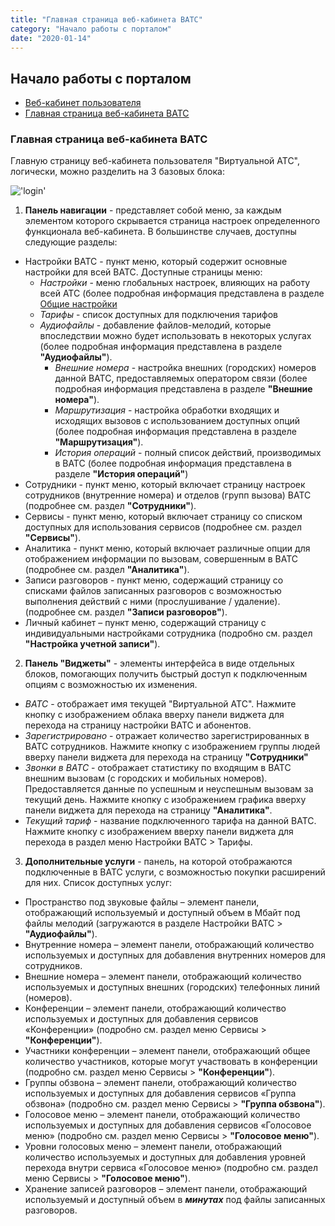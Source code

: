 ```yaml
---
title: "Главная страница веб-кабинета ВАТС"
category: "Начало работы с порталом"
date: "2020-01-14"
---
```

## Начало работы с порталом
* [Веб-кабинет пользователя](pages/work-start/web-cabinet.md)
* [Главная страница веб-кабинета ВАТС](pages/work-start/main-page.md)

###  Главная страница веб-кабинета ВАТС
Главную страницу веб-кабинета пользователя "Виртуальной АТС", логически, можно разделить на 3 базовых блока:

!['login'](../img/MainScreen.png)

1. **Панель навигации** - представляет собой меню, за каждым элементом которого скрывается страница настроек определенного функционала веб-кабинета.
В большинстве случаев, доступны следующие разделы:
- Настройки ВАТС - пункт меню, который содержит основные настройки для всей ВАТС. Доступные страницы меню:
    - *Настройки* - меню глобальных настроек, влияющих на работу всей АТС (более подробная информация представлена в разделе [Общие настройки](/pages/work-start/common-settings.md)
    - *Тарифы* - список доступных для подключения тарифов
    - *Аудиофайлы* - добавление файлов-мелодий, которые впоследствии можно будет
использовать в некоторых услугах (более подробная информация представлена в разделе **"Аудиофайлы"**).
        - *Внешние номера* - настройка внешних (городских) номеров данной ВАТС, предоставляемых оператором связи (более подробная информация представлена в разделе **"Внешние номера"**).
        - *Маршрутизация* - настройка обработки входящих и исходящих вызовов с использованием доступных опций (более подробная информация представлена в разделе **"Маршрутизация"**).
        - *История операций* - полный список действий, производимых в ВАТС (более подробная информация представлена в разделе **"История операций"**)
- Сотрудники - пункт меню, который включает страницу настроек сотрудников (внутренние номера) и отделов (групп вызова) ВАТС (подробнее см. раздел **"Сотрудники"**).
- Сервисы - пункт меню, который включает страницу со списком доступных для
использования сервисов (подробнее см. раздел **"Сервисы"**).
- Аналитика - пункт меню, который включает различные опции для отображением информации по
вызовам, совершенным в ВАТС (подробнее см. раздел **"Аналитика"**).
- Записи разговоров - пункт меню, содержащий страницу со списками файлов записанных
разговоров с возможностью выполнения действий с ними (прослушивание / удаление). (подробнее см. раздел **"Записи разговоров"**).
- Личный кабинет – пункт меню, содержащий страницу с индивидуальными настройками сотрудника (подробно см. раздел **"Настройка учетной записи"**).
2. **Панель "Виджеты"** - элементы интерфейса в виде отдельных блоков, помогающих получить быстрый доступ к подключенным опциям с возможностью их изменения.
- *ВАТС* - отображает имя текущей "Виртуальной АТС". Нажмите кнопку с изображением облака вверху панели виджета для перехода на страницу настройки ВАТС и абонентов.
- *Зарегистрировано* - отражает количество зарегистрированных в ВАТС сотрудников. Нажмите кнопку с изображением группы людей вверху панели виджета для перехода на страницу **"Сотрудники"**
- *Звонки в ВАТС* - отображает статистику по входящим в ВАТС внешним вызовам (с городских и мобильных номеров). Предоставляется данные по успешным и неуспешным вызовам за текущий день. Нажмите кнопку с изображением графика вверху панели виджета для перехода на страницу **"Аналитика"**.
- *Текущий тариф* - название подключенного тарифа на данной ВАТС. Нажмите кнопку с
изображением вверху панели виджета для перехода в раздел меню Настройки ВАТС > Тарифы.

3. **Дополнительные услуги** - панель, на которой отображаются подключенные в ВАТС
услуги, с возможностью покупки расширений для них. Список доступных услуг:
- Пространство под звуковые файлы – элемент панели, отображающий используемый и доступный объем в Мбайт под файлы мелодий (загружаются в разделе Настройки ВАТС > **"Аудиофайлы"**).
- Внутренние номера – элемент панели, отображающий количество используемых и доступных для добавления внутренних номеров для сотрудников.
- Внешние номера – элемент панели, отображающий количество используемых и доступных внешних (городских) телефонных линий (номеров).
- Конференции – элемент панели, отображающий количество используемых и доступных для добавления сервисов «Конференции» (подробно см. раздел меню Сервисы > **"Конференции"**).
- Участники конференции – элемент панели, отображающий общее количество участников, которые могут участвовать в конференции (подробно см. раздел меню Сервисы > **"Конференции"**).
- Группы обзвона – элемент панели, отображающий количество используемых и доступных для добавления сервисов «Группа обзвона» (подробно см. раздел меню Сервисы > **"Группа обзвона"**).
- Голосовое меню – элемент панели, отображающий количество используемых и доступных
для добавления сервисов «Голосовое меню» (подробно см. раздел меню Сервисы > **"Голосовое меню"**).
- Уровни голосовых меню – элемент панели, отображающий количество используемых и доступных для добавления уровней перехода внутри сервиса «Голосовое меню» (подробно см. раздел меню Сервисы > **"Голосовое меню"**).
- Хранение записей разговоров – элемент панели, отображающий используемый и доступный объем в ***минутах*** под файлы записанных разговоров.